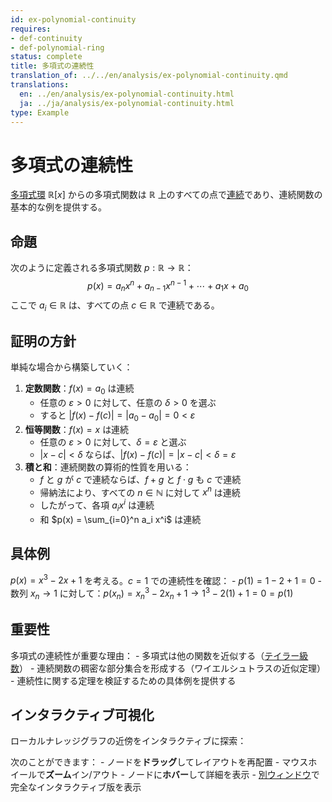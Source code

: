 ```yaml
---
id: ex-polynomial-continuity
requires:
- def-continuity
- def-polynomial-ring
status: complete
title: 多項式の連続性
translation_of: ../../en/analysis/ex-polynomial-continuity.qmd
translations:
  en: ../en/analysis/ex-polynomial-continuity.html
  ja: ../ja/analysis/ex-polynomial-continuity.html
type: Example
---
```


# 多項式の連続性 {#ex-polynomial-continuity}

[多項式環](../algebra/def-polynomial-ring.qmd) $\mathbb{R}[x]$ からの多項式関数は $\mathbb{R}$ 上のすべての点で[連続](def-continuity.qmd)であり、連続関数の基本的な例を提供する。

## 命題

次のように定義される多項式関数 $p: \mathbb{R} \to \mathbb{R}$：
$$p(x) = a_n x^n + a_{n-1} x^{n-1} + \cdots + a_1 x + a_0$$
ここで $a_i \in \mathbb{R}$ は、すべての点 $c \in \mathbb{R}$ で連続である。

## 証明の方針

単純な場合から構築していく：

1. **定数関数**：$f(x) = a_0$ は連続
   - 任意の $\varepsilon > 0$ に対して、任意の $\delta > 0$ を選ぶ
   - すると $|f(x) - f(c)| = |a_0 - a_0| = 0 < \varepsilon$

2. **恒等関数**：$f(x) = x$ は連続
   - 任意の $\varepsilon > 0$ に対して、$\delta = \varepsilon$ と選ぶ
   - $|x - c| < \delta$ ならば、$|f(x) - f(c)| = |x - c| < \delta = \varepsilon$

3. **積と和**：連続関数の算術的性質を用いる：
   - $f$ と $g$ が $c$ で連続ならば、$f + g$ と $f \cdot g$ も $c$ で連続
   - 帰納法により、すべての $n \in \mathbb{N}$ に対して $x^n$ は連続
   - したがって、各項 $a_i x^i$ は連続
   - 和 $p(x) = \sum_{i=0}^n a_i x^i$ は連続

## 具体例

$p(x) = x^3 - 2x + 1$ を考える。$c = 1$ での連続性を確認：
- $p(1) = 1 - 2 + 1 = 0$
- 数列 $x_n \to 1$ に対して：$p(x_n) = x_n^3 - 2x_n + 1 \to 1^3 - 2(1) + 1 = 0 = p(1)$

## 重要性

多項式の連続性が重要な理由：
- 多項式は他の関数を近似する（[テイラー級数](thm-taylor-series.qmd)）
- 連続関数の稠密な部分集合を形成する（ワイエルシュトラスの近似定理）
- 連続性に関する定理を検証するための具体例を提供する

## インタラクティブ可視化

ローカルナレッジグラフの近傍をインタラクティブに探索：

::: {.graph-viz data-id="ex-polynomial-continuity" data-width="700" data-height="500"}
:::

次のことができます：
- ノードを**ドラッグ**してレイアウトを再配置
- マウスホイールで**ズーム**イン/アウト
- ノードに**ホバー**して詳細を表示
- [別ウィンドウ](../../output/interactive/ja/ex-polynomial-continuity.html){target="_blank"}で完全なインタラクティブ版を表示
